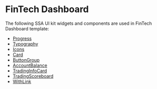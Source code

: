 

<Meta title="Templates/FinTech Dashboard/Documentation" />

# FinTech Dashboard

The following SSA UI kit widgets and components are used in FinTech Dashboard template:
- [Progress](https://uikit.ssa.group/?path=/docs/@ssa-ui-kit/core_components-progress--docs)
- [Typography](https://uikit.ssa.group/?path=/docs/@ssa-ui-kit/core_components-typography--docs)
- [Icons](https://uikit.ssa.group/?path=/docs/@ssa-ui-kit/core_components-icons--docs)
- [Card](https://uikit.ssa.group/?path=/docs/@ssa-ui-kit/core_components-card--docs)
- [ButtonGroup](https://uikit.ssa.group/?path=/docs/@ssa-ui-kit/core_components-buttongroup--docs)
- [AccountBalance](https://uikit.ssa.group/?path=/docs/@ssa-ui-kit/fitness_trading-accountbalance--docs)
- [TradingInfoCard](https://uikit.ssa.group/?path=/docs/@ssa-ui-kit/fitness_trading-tradinginfocard--docs)
- [TradingScoreboard](https://uikit.ssa.group/?path=/docs/@ssa-ui-kit/fitness_trading-tradingscoreboard--docs)
- [WithLink](https://uikit.ssa.group/?path=/story/@ssa-ui-kit/fitness_trading-accountbalance--with-link)
